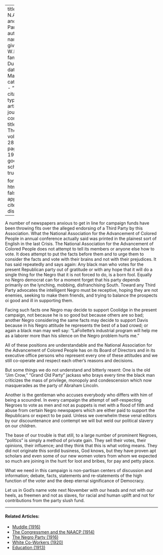 
---
title: 'The N.A.A.C.P. and Parties'
author:
  - name:
      given: W.E.B.
      family: Du Bois
date: Mar. 1924
categories: 
  - ""
citation: 
  type: article-journal
  container-title: The Crisis
  volume: 28
  issue: 5
  page: 199-200
google-scholar: true

format:
  html:
    toc: false
    appendix-cite-as: display
---


A number of newspapers anxious to get in line for campaign funds have been throwing fits over the alleged endorsing of a Third Party by this Association. What the National Association for the Advancement of Colored People in annual conference actually said was printed in the plainest sort of English in the last <span class = "small-caps">Crisis</span>. The National Association for the Advancement of Colored People does not attempt to tell its members or anyone else how to vote. It does attempt to put the facts before them and to urge them to consider the facts and vote with their brains and not with their prejudices. It has said repeatedly and says again: Any black man who votes for the present Republican party out of gratitude or with any hope that it will do a single thing for the Negro that it is not forced to do, is a born fool. Equally no Negro democrat can for a moment forget that his party depends primarily on the lynching, mobbing, disfranchising South. Toward any Third Party advocates the intelligent Negro must be receptive, hoping they are not enemies, seeking to make them friends, and trying to balance the prospects oi good and ill in supporting them.

Facing such facts one Negro may decide to support Coolidge in the present campaign, not because he is so good but because others are so bad; another Negro considering the same facts may decide to support Davis because in his Negro attitude he represents the best of a bad crowd; or again a black man may well say: "LaFollette's industrial program will help me as a laborer more than his silence on the Negro problem hurts me."

All of these positions are understandable and the National Association for the Advancement of Colored People has on its Board of Directors and in its executive office persons who represent every one of these attitudes and we still co-operate and respect each other's reasons and decisions.

But some things we do not understand and bitterly resent: One is the old "Jim Crow," "Grand Old Party" jackass who brays every time the black man criticizes the mass of privilege, monopoly and condescension which now masquerades as the party of Abraham Lincoln.

Another is the gentleman who accuses everybody who differs with him of being a scoundrel. In every campaign the attempt of self-respecting Negroes to vote as men and not as puppets is met with a flood of filth and abuse from certain Negro newspapers which are either paid to support the Republicans or expect to be paid. Unless we overwhelm these venal editors by our discountenance and contempt we will but weld our political slavery on our children.

The base of our trouble is that still, to a large number of prominent Negroes, "politics" is simply a method of private gain. They sell their votes, their opinions, their influence; and they think that this is what voting means. They did not originate this sordid business, God knows, but they have proven apt scholars and even some of our new women voters from whom we expected so much are joining in the hunt for loot and bribes, for pay and petty place.

What we need in this campaign is non-partisan centers of discussion and information; debate, facts, statements and re-statements of the high function of the voter and the deep eternal significance of Democracy.

Let us in God's name vote next November with our heads and not with our heels, as freemen and not as slaves, for racial and human uplift and not for contributions from the party slush fund.

<!-- Similar articles start here -->
<div  class="clear-wrap"></div>
<hr>
#### Related Articles:

* [Muddle (1916)](/Volumes/13/02/muddle.html)
* [The Congressmen and the NAACP (1914)](/Volumes/09/02/congressmen_and_the_naacp.html)
* [The Negro Party (1916)](/Volumes/12/06/negro_party.html)
* [White Co-Workers (1920)](/Volumes/20/01/white_coworkers.html)
* [Education (1913)](/Volumes/06/02/democrats.html)

<!-- Similar articles end here -->